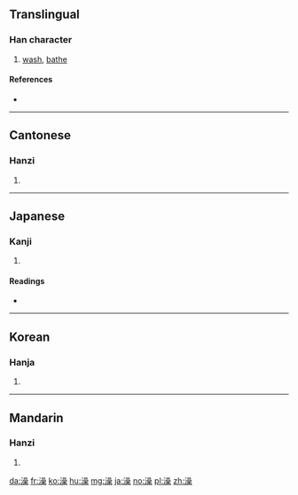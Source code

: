 ==Translingual==

===Han character===
{{Han char|rn=85|rad=水|as=13|sn=16|four=36194|canj=ERRD}}

# [[wash]], [[bathe]]

====References====
* {{Han ref|kx=0652.400|dkj=18379|dj=1062.290|hdz=31756.050|uh=6FA1|ud=28577|bh=BEFE|bd=48894}}

----

==Cantonese==

===Hanzi===
{{yue-hanzi|jyut=zou2|y=jou2}}

# {{defn|lang=yue|sort=水13}}

----

==Japanese==

===Kanji===
{{ja-kanji|grade=|rs=水13}}

# {{defn|lang=ja|sort=水13}}

====Readings====
* {{ja-readings|on=[[そう]] (sō)|kun=[[あらう]] (arau)}}

----

==Korean==

===Hanja===
{{ko-hanja|hangeul=조|eumhun=|rv=jo|mr=cho|y=co}}

# {{defn|lang=ko|sort=水13}}

----

==Mandarin==

===Hanzi===
{{cmn-hanzi|pin=[[cāo]] ([[cao1]]), [[zǎo]] ([[zao3]])|wg=ts'ao<sup>1</sup>, tsao<sup>3</sup>}}

# {{defn|lang=cmn|sort=水13}}

[[da:澡]]
[[fr:澡]]
[[ko:澡]]
[[hu:澡]]
[[mg:澡]]
[[ja:澡]]
[[no:澡]]
[[pl:澡]]
[[zh:澡]]